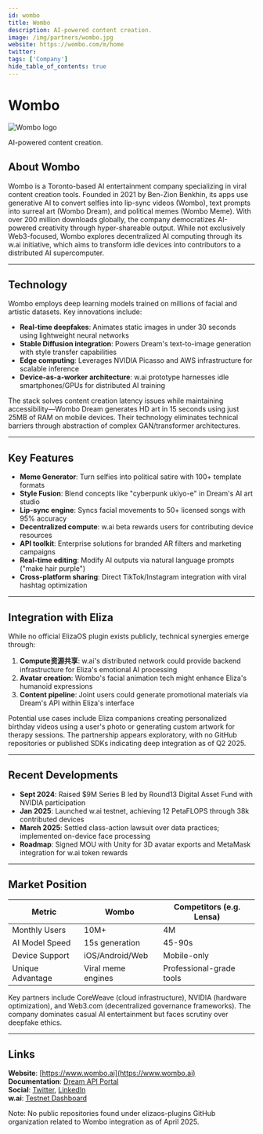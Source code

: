 ---
id: wombo
title: Wombo
description: AI-powered content creation.
image: /img/partners/wombo.jpg
website: https://wombo.com/m/home
twitter:
tags: ['Company']
hide_table_of_contents: true
---

# Wombo

<div className="partner-logo">
  <img src="/img/partners/wombo.jpg" alt="Wombo logo" />
</div>

AI-powered content creation.

## About Wombo

Wombo is a Toronto-based AI entertainment company specializing in viral content creation tools. Founded in 2021 by Ben-Zion Benkhin, its apps use generative AI to convert selfies into lip-sync videos (Wombo), text prompts into surreal art (Wombo Dream), and political memes (Wombo Meme). With over 200 million downloads globally, the company democratizes AI-powered creativity through hyper-shareable output. While not exclusively Web3-focused, Wombo explores decentralized AI computing through its w.ai initiative, which aims to transform idle devices into contributors to a distributed AI supercomputer.

---

## Technology

Wombo employs deep learning models trained on millions of facial and artistic datasets. Key innovations include:

- **Real-time deepfakes**: Animates static images in under 30 seconds using lightweight neural networks
- **Stable Diffusion integration**: Powers Dream's text-to-image generation with style transfer capabilities
- **Edge computing**: Leverages NVIDIA Picasso and AWS infrastructure for scalable inference
- **Device-as-a-worker architecture**: w.ai prototype harnesses idle smartphones/GPUs for distributed AI training

The stack solves content creation latency issues while maintaining accessibility—Wombo Dream generates HD art in 15 seconds using just 25MB of RAM on mobile devices. Their technology eliminates technical barriers through abstraction of complex GAN/transformer architectures.

---

## Key Features

- **Meme Generator**: Turn selfies into political satire with 100+ template formats
- **Style Fusion**: Blend concepts like "cyberpunk ukiyo-e" in Dream's AI art studio
- **Lip-sync engine**: Syncs facial movements to 50+ licensed songs with 95% accuracy
- **Decentralized compute**: w.ai beta rewards users for contributing device resources
- **API toolkit**: Enterprise solutions for branded AR filters and marketing campaigns
- **Real-time editing**: Modify AI outputs via natural language prompts ("make hair purple")
- **Cross-platform sharing**: Direct TikTok/Instagram integration with viral hashtag optimization

---

## Integration with Eliza

While no official ElizaOS plugin exists publicly, technical synergies emerge through:

1. **Compute资源共享**: w.ai's distributed network could provide backend infrastructure for Eliza's emotional AI processing
2. **Avatar creation**: Wombo's facial animation tech might enhance Eliza's humanoid expressions
3. **Content pipeline**: Joint users could generate promotional materials via Dream's API within Eliza's interface

Potential use cases include Eliza companions creating personalized birthday videos using a user's photo or generating custom artwork for therapy sessions. The partnership appears exploratory, with no GitHub repositories or published SDKs indicating deep integration as of Q2 2025.

---

## Recent Developments

- **Sept 2024**: Raised $9M Series B led by Round13 Digital Asset Fund with NVIDIA participation
- **Jan 2025**: Launched w.ai testnet, achieving 12 PetaFLOPS through 38k contributed devices
- **March 2025**: Settled class-action lawsuit over data practices; implemented on-device face processing
- **Roadmap**: Signed MOU with Unity for 3D avatar exports and MetaMask integration for w.ai token rewards

---

## Market Position

| **Metric**       | **Wombo**          | Competitors (e.g. Lensa) |
| ---------------- | ------------------ | ------------------------ |
| Monthly Users    | 10M+               | 4M                       |
| AI Model Speed   | 15s generation     | 45-90s                   |
| Device Support   | iOS/Android/Web    | Mobile-only              |
| Unique Advantage | Viral meme engines | Professional-grade tools |

Key partners include CoreWeave (cloud infrastructure), NVIDIA (hardware optimization), and Web3.com (decentralized governance frameworks). The company dominates casual AI entertainment but faces scrutiny over deepfake ethics.

---

## Links

**Website**: [https://www.wombo.ai](https://www.wombo.ai)  
**Documentation**: [Dream API Portal](https://developer.wombo.ai)  
**Social**: [Twitter](https://twitter.com/WOMBO), [LinkedIn](https://linkedin.com/company/wombo-ai)  
**w.ai**: [Testnet Dashboard](https://beta.w.ai)

Note: No public repositories found under elizaos-plugins GitHub organization related to Wombo integration as of April 2025.
